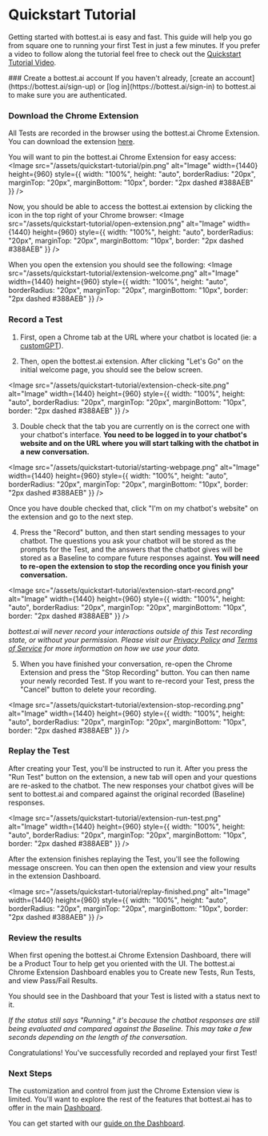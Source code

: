 # Quickstart Tutorial

Getting started with bottest.ai is easy and fast. This guide will help you go from square one to
running your first Test in just a few minutes. If you prefer a video to follow along the tutorial
feel free to check out the [Quickstart Tutorial Video](https://youtu.be/jO4aWVG76ZU).


<Steps>
### Create a bottest.ai account
If you haven't already, [create an account](https://bottest.ai/sign-up)
or [log in](https://bottest.ai/sign-in) to bottest.ai to make sure you are authenticated.

### Download the Chrome Extension
All Tests are recorded in the browser using the bottest.ai Chrome Extension. You can download the
extension [here](https://chromewebstore.google.com/detail/bottestai/pagedbefhikbkdlkmhfohdlafjkielln).

You will want to pin the bottest.ai Chrome Extension for easy access:
<Image
    src="/assets/quickstart-tutorial/pin.png"
    alt="Image"
    width={1440}
    height={960}
    style={{ width: "100%", height: "auto", borderRadius: "20px", marginTop: "20px", marginBottom: "10px", border: "2px dashed #388AEB" }}
/>

Now, you should be able to access the bottest.ai extension by clicking the icon in the top right of your Chrome browser:
<Image
    src="/assets/quickstart-tutorial/open-extension.png"
    alt="Image"
    width={1440}
    height={960}
    style={{ width: "100%", height: "auto", borderRadius: "20px", marginTop: "20px", marginBottom: "10px", border: "2px dashed #388AEB" }}
/>

When you open the extension you should see the following:
<Image
    src="/assets/quickstart-tutorial/extension-welcome.png"
    alt="Image"
    width={1440}
    height={960}
    style={{ width: "100%", height: "auto", borderRadius: "20px", marginTop: "20px", marginBottom: "10px", border: "2px dashed #388AEB" }}
/>

### Record a Test

1. First, open a Chrome tab at the URL where your chatbot is located (ie: a [customGPT](https://chatgpt.com/g/g-VWc8jWpsp-luxwatch-vault-customer-service-bot)).


2. Then, open the bottest.ai extension. After clicking "Let's Go" on the initial welcome page, you should see the below screen.

<Image
    src="/assets/quickstart-tutorial/extension-check-site.png"
    alt="Image"
    width={1440}
    height={960}
    style={{ width: "100%", height: "auto", borderRadius: "20px", marginTop: "20px", marginBottom: "10px", border: "2px dashed #388AEB" }}
/>

3. Double check that the tab you are currently on is the correct one with your chatbot's interface.
**You need to be logged in to your chatbot's website and on the URL where you will start talking with
the chatbot in a new conversation.**

<Image
    src="/assets/quickstart-tutorial/starting-webpage.png"
    alt="Image"
    width={1440}
    height={960}
    style={{ width: "100%", height: "auto", borderRadius: "20px", marginTop: "20px", marginBottom: "10px", border: "2px dashed #388AEB" }}
/>

Once you have double checked that, click "I'm on my chatbot's website" on the extension and go to the next step.

4. Press the "Record" button, and then start sending messages to your chatbot. The questions you ask
your chatbot will be stored as the prompts for the Test, and the answers that the chatbot gives will
be stored as a Baseline to compare future responses against. **You will need to re-open the extension
to stop the recording once you finish your conversation.**

<Image
    src="/assets/quickstart-tutorial/extension-start-record.png"
    alt="Image"
    width={1440}
    height={960}
    style={{ width: "100%", height: "auto", borderRadius: "20px", marginTop: "20px", marginBottom: "10px", border: "2px dashed #388AEB" }}
/>

*bottest.ai will never
record your interactions outside of this Test recording state, or without your
permission. Please visit our [Privacy Policy](https://bottest.ai/privacy-policy) and
[Terms of Service](https://bottest.ai/terms-of-service) for more information on
how we use your data.*

5. When you have finished your conversation, re-open the Chrome Extension and press the
"Stop Recording" button. You can then name your newly recorded Test. If you want to
re-record your Test, press the "Cancel" button to delete your recording.

<Image
    src="/assets/quickstart-tutorial/extension-stop-recording.png"
    alt="Image"
    width={1440}
    height={960}
    style={{ width: "100%", height: "auto", borderRadius: "20px", marginTop: "20px", marginBottom: "10px", border: "2px dashed #388AEB" }}
/>


### Replay the Test
After creating your Test, you'll be instructed to run it. After you press the "Run Test" button
on the extension, a new tab will open and your questions are re-asked to the chatbot.
The new responses your chatbot gives will be sent to bottest.ai and compared against the
original recorded (Baseline) responses.

<Image
    src="/assets/quickstart-tutorial/extension-run-test.png"
    alt="Image"
    width={1440}
    height={960}
    style={{ width: "100%", height: "auto", borderRadius: "20px", marginTop: "20px", marginBottom: "10px", border: "2px dashed #388AEB" }}
/>


After the extension finishes replaying the Test, you'll see the following message onscreen. You can
then open the extension and view your results in the extension Dashboard.

<Image
    src="/assets/quickstart-tutorial/replay-finished.png"
    alt="Image"
    width={1440}
    height={960}
    style={{ width: "100%", height: "auto", borderRadius: "20px", marginTop: "20px", marginBottom: "10px", border: "2px dashed #388AEB" }}
/>


### Review the results
When first opening the bottest.ai Chrome Extension Dashboard, there will be a Product Tour to help get
you oriented with the UI. The bottest.ai Chrome Extension Dashboard enables you to Create new Tests, Run Tests,
and view Pass/Fail Results.

You should see in the Dashboard that your Test is listed with a status next to it.

<StyledImage path="/assets/quickstart-tutorial/2.svg" />

*If the status still says "Running,"
it's because the chatbot responses are still being evaluated and compared against the Baseline. This may take
a few seconds depending on the length of the conversation*.


</Steps>

Congratulations! You've successfully recorded and replayed your first Test!

### Next Steps

The customization and control from just the Chrome Extension view is limited.
You'll want to explore the rest of the features that bottest.ai has to offer
in the main [Dashboard](https://bottest.ai/app/dashboard).

You can get started with our [guide on the Dashboard](/guides/dashboard).
